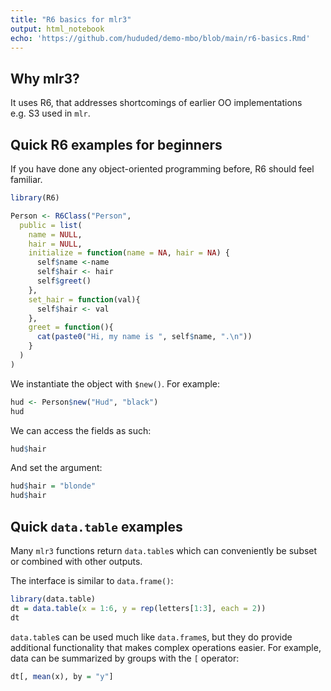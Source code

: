 ```yaml
---
title: "R6 basics for mlr3"
output: html_notebook
echo: 'https://github.com/hududed/demo-mbo/blob/main/r6-basics.Rmd'
---
```


## Why mlr3?

It uses R6, that addresses shortcomings of earlier OO implementations e.g. S3 used in `mlr`.

## Quick R6 examples for beginners

If you have done any object-oriented programming before, R6 should feel familiar.

```r
library(R6)

Person <- R6Class("Person",
  public = list(
    name = NULL,
    hair = NULL,
    initialize = function(name = NA, hair = NA) {
      self$name <-name
      self$hair <- hair
      self$greet()
    },
    set_hair = function(val){
      self$hair <- val
    },
    greet = function(){
      cat(paste0("Hi, my name is ", self$name, ".\n"))
    }
  )
)
```

We instantiate the object with `$new()`. For example:

```r
hud <- Person$new("Hud", "black")
hud
```

We can access the fields as such:

```r
hud$hair
```

And set the argument:

```r
hud$hair = "blonde"
hud$hair
```

## Quick `data.table` examples

Many `mlr3` functions return `data.table`s which can conveniently be subset or combined with other outputs.

The interface is similar to `data.frame()`:

```r
library(data.table)
dt = data.table(x = 1:6, y = rep(letters[1:3], each = 2))
dt
```

`data.table`s can be used much like `data.frame`s, but they do provide additional functionality that makes complex operations easier. For example, data can be summarized by groups with the `[` operator:

```r
dt[, mean(x), by = "y"]
```

